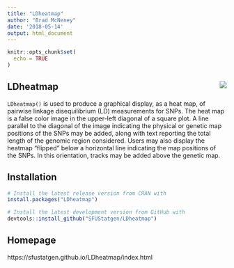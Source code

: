 ```yaml
---
title: "LDheatmap"
author: "Brad McNeney"
date: '2018-05-14'
output: html_document
---
```



```r
knitr::opts_chunk$set(
  echo = TRUE
)
```

## LDheatmap <img src="man/figures/Logo.png" align="right" />

`LDheatmap()` is used to produce a graphical display,
as a heat map, of pairwise linkage disequilibrium (LD) 
measurements for SNPs.
The heat map is a false color image in the upper-left 
diagonal of a square plot. A line parallel to 
the diagonal of the image indicating
the physical or genetic map positions of the SNPs 
may be added, along
with text reporting the total length of the genomic 
region considered. Users may also display the heatmap
"flipped" below a horizontal line indicating the map
positions of the SNPs. In this orientation, 
tracks may be added above the genetic map.

## Installation

```r
# Install the latest release version from CRAN with
install.packages("LDheatmap")

# Install the latest development version from GitHub with
devtools::install_github("SFUStatgen/LDheatmap")
```


## Homepage

https://sfustatgen.github.io/LDheatmap/index.html

